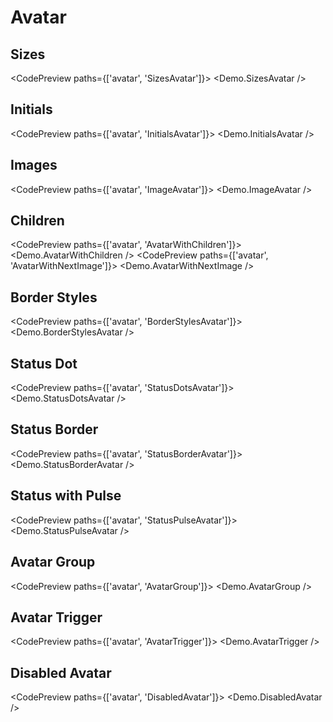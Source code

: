 
<TableOfContents />

# Avatar

## Sizes

<CodePreview paths={['avatar', 'SizesAvatar']}>
  <Demo.SizesAvatar />
</CodePreview>

## Initials

<CodePreview paths={['avatar', 'InitialsAvatar']}>
  <Demo.InitialsAvatar />
</CodePreview>

## Images

<CodePreview paths={['avatar', 'ImageAvatar']}>
  <Demo.ImageAvatar />
</CodePreview>

## Children

<CodePreview paths={['avatar', 'AvatarWithChildren']}>
  <Demo.AvatarWithChildren />
</CodePreview>
<CodePreview paths={['avatar', 'AvatarWithNextImage']}>
  <Demo.AvatarWithNextImage />
</CodePreview>

## Border Styles

<CodePreview paths={['avatar', 'BorderStylesAvatar']}>
  <Demo.BorderStylesAvatar />
</CodePreview>

## Status Dot

<CodePreview paths={['avatar', 'StatusDotsAvatar']}>
  <Demo.StatusDotsAvatar />
</CodePreview>

## Status Border

<CodePreview paths={['avatar', 'StatusBorderAvatar']}>
  <Demo.StatusBorderAvatar />
</CodePreview>

## Status with Pulse

<CodePreview paths={['avatar', 'StatusPulseAvatar']}>
  <Demo.StatusPulseAvatar />
</CodePreview>

## Avatar Group

<CodePreview paths={['avatar', 'AvatarGroup']}>
  <Demo.AvatarGroup />
</CodePreview>

## Avatar Trigger

<CodePreview paths={['avatar', 'AvatarTrigger']}>
  <Demo.AvatarTrigger />
</CodePreview>

## Disabled Avatar

<CodePreview paths={['avatar', 'DisabledAvatar']}>
  <Demo.DisabledAvatar />
</CodePreview>
